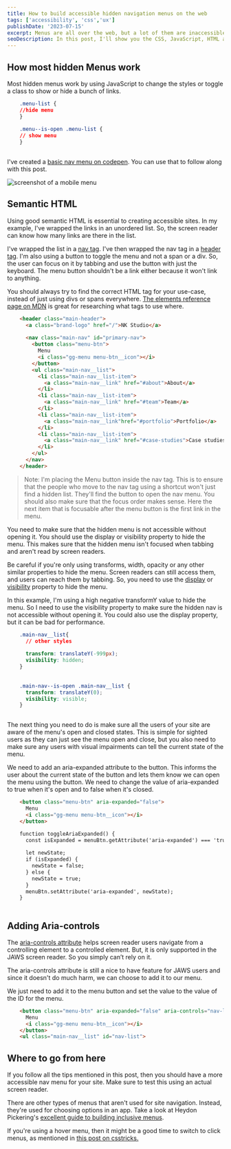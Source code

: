 ```yaml
---
title: How to build accessible hidden navigation menus on the web
tags: ['accessibility', 'css','ux']
publishDate: '2023-07-15'
excerpt: Menus are all over the web, but a lot of them are inaccessible. As the people building the web, we need to make sure that everyone is able to use our sites without a problem. That's why creating accessible menu's should be part of every web developer's toolkit. In this post, I'll show you the CSS, JavaScript, HTML and ARIA attributes that you need to know to create accessible menus.
seoDescription: In this post, I'll show you the CSS, JavaScript, HTML and ARIA attributes that you need to know to create accessible menus.
---
```

## How most hidden Menus work

Most hidden menus work by using JavaScript to change the styles or toggle a class to show or hide a bunch of links.

```css
    .menu-list {
    //hide menu
    }
    
    .menu--is-open .menu-list {
    // show menu
    }
    
```
I've created a [basic nav menu on codepen](https://codepen.io/nirjan_dev/pen/jOmbgxJ). You can use that to follow along with this post.

![screenshot of a mobile menu](./accessible-menu-screenshot.webp)

Semantic HTML
-------------

Using good semantic HTML is essential to creating accessible sites. In my example, I've wrapped the links in an unordered list. So, the screen reader can know how many links are there in the list.

I've wrapped the list in a [nav tag](https://developer.mozilla.org/en-US/docs/Web/HTML/Element/nav). I've then wrapped the nav tag in a [header tag](https://developer.mozilla.org/en-US/docs/Web/HTML/Element/header). I'm also using a button to toggle the menu and not a span or a div. So, the user can focus on it by tabbing and use the button with just the keyboard. The menu button shouldn't be a link either because it won't link to anything.

You should always try to find the correct HTML tag for your use-case, instead of just using divs or spans everywhere. [The elements reference page on MDN](https://developer.mozilla.org/en-US/docs/Web/HTML/Element) is great for researching what tags to use where.
```html
    <header class="main-header">
      <a class="brand-logo" href="/">NK Studio</a>
     
      <nav class="main-nav" id="primary-nav">
        <button class="menu-btn">
          Menu
          <i class="gg-menu menu-btn__icon"></i>
        </button>
        <ul class="main-nav__list">
          <li class="main-nav__list-item">
            <a class="main-nav__link" href="#about">About</a>
          </li>
          <li class="main-nav__list-item">
            <a class="main-nav__link" href="#team">Team</a>
          </li>
          <li class="main-nav__list-item">
            <a class="main-nav__link"href="#portfolio">Portfolio</a>
          </li>
          <li class="main-nav__list-item">
            <a class="main-nav__link" href="#case-studies">Case studies</a>
          </li>
        </ul>  
      </nav>
    </header>
```
> Note: I'm placing the Menu button inside the nav tag. This is to ensure that the people who move to the nav tag using a shortcut won't just find a hidden list. They'll find the button to open the nav menu. You should also make sure that the focus order makes sense. Here the next item that is focusable after the menu button is the first link in the menu.

You need to make sure that the hidden menu is not accessible without opening it. You should use the display or visibility property to hide the menu. This makes sure that the hidden menu isn't focused when tabbing and aren't read by screen readers.

Be careful if you're only using transforms, width, opacity or any other similar properties to hide the menu. Screen readers can still access them, and users can reach them by tabbing. So, you need to use the [display](https://developer.mozilla.org/en-US/docs/Web/CSS/display) or [visibility](https://developer.mozilla.org/en-US/docs/Web/CSS/visibility) property to hide the menu.

In this example, I'm using a high negative transformY value to hide the menu. So I need to use the visibility property to make sure the hidden nav is not accessible without opening it. You could also use the display property, but it can be bad for performance.
```css
    .main-nav__list{
      // other styles
    
      transform: translateY(-999px);
      visibility: hidden;
    }
      
      
    .main-nav--is-open .main-nav__list {
      transform: translateY(0);
      visibility: visible;
    }
    
```
The next thing you need to do is make sure all the users of your site are aware of the menu's open and closed states. This is simple for sighted users as they can just see the menu open and close, but you also need to make sure any users with visual impairments can tell the current state of the menu.

We need to add an aria-expanded attribute to the button. This informs the user about the current state of the button and lets them know we can open the menu using the button. We need to change the value of aria-expanded to true when it's open and to false when it's closed.
```html
    <button class="menu-btn" aria-expanded="false">
      Menu
      <i class="gg-menu menu-btn__icon"></i>
    </button>

    function toggleAriaExpanded() {
      const isExpanded = menuBtn.getAttribute('aria-expanded') === 'true';
      
      let newState;
      if (isExpanded) {
        newState = false;
      } else {
        newState = true;
      }
      menuBtn.setAttribute('aria-expanded', newState);
    }
    
```
Adding Aria-controls
--------------------

The [aria-controls attribute](https://tink.uk/using-the-aria-controls-attribute/) helps screen reader users navigate from a controlling element to a controlled element. But, it is only supported in the JAWS screen reader. So you simply can’t rely on it.

The aria-controls attribute is still a nice to have feature for JAWS users and since it doesn't do much harm, we can choose to add it to our menu.

We just need to add it to the menu button and set the value to the value of the ID for the menu.
```html
    <button class="menu-btn" aria-expanded="false" aria-controls="nav-list">
      Menu
      <i class="gg-menu menu-btn__icon"></i>
    </button>
    <ul class="main-nav__list" id="nav-list">
```
Where to go from here
---------------------

If you follow all the tips mentioned in this post, then you should have a more accessible nav menu for your site. Make sure to test this using an actual screen reader.

There are other types of menus that aren't used for site navigation. Instead, they're used for choosing options in an app. Take a look at Heydon Pickering's [excellent guide to building inclusive menus](https://inclusive-components.design/menus-menu-buttons/).

If you're using a hover menu, then it might be a good time to switch to click menus, as mentioned in [this post on csstricks.](https://css-tricks.com/in-praise-of-the-unambiguous-click-menu/)

